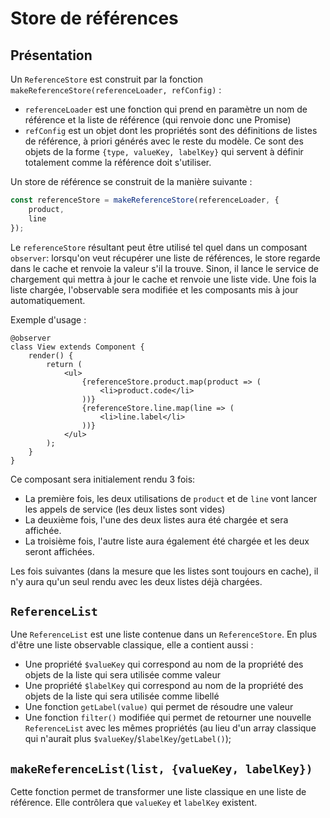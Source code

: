 
<Meta title="Les bases/Store de références" />

# Store de références

## Présentation

Un `ReferenceStore` est construit par la fonction `makeReferenceStore(referenceLoader, refConfig)` :

-   `referenceLoader` est une fonction qui prend en paramètre un nom de référence et la liste de référence (qui renvoie donc une Promise)
-   `refConfig` est un objet dont les propriétés sont des définitions de listes de référence, à priori générés avec le reste du modèle. Ce sont des objets de la forme `{type, valueKey, labelKey}` qui servent à définir totalement comme la référence doit s'utiliser.

Un store de référence se construit de la manière suivante :

```ts
const referenceStore = makeReferenceStore(referenceLoader, {
    product,
    line
});
```

Le `referenceStore` résultant peut être utilisé tel quel dans un composant `observer`: lorsqu'on veut récupérer une liste de références, le store regarde dans le cache et renvoie la valeur s'il la trouve. Sinon, il lance le service de chargement qui mettra à jour le cache et renvoie une liste vide. Une fois la liste chargée, l'observable sera modifiée et les composants mis à jour automatiquement.

Exemple d'usage :

```tsx
@observer
class View extends Component {
    render() {
        return (
            <ul>
                {referenceStore.product.map(product => (
                    <li>product.code</li>
                ))}
                {referenceStore.line.map(line => (
                    <li>line.label</li>
                ))}
            </ul>
        );
    }
}
```

Ce composant sera initialement rendu 3 fois:

-   La première fois, les deux utilisations de `product` et de `line` vont lancer les appels de service (les deux listes sont vides)
-   La deuxième fois, l'une des deux listes aura été chargée et sera affichée.
-   La troisième fois, l'autre liste aura également été chargée et les deux seront affichées.

Les fois suivantes (dans la mesure que les listes sont toujours en cache), il n'y aura qu'un seul rendu avec les deux listes déjà chargées.

## `ReferenceList`

Une `ReferenceList` est une liste contenue dans un `ReferenceStore`. En plus d'être une liste observable classique, elle a contient aussi :

-   Une propriété `$valueKey` qui correspond au nom de la propriété des objets de la liste qui sera utilisée comme valeur
-   Une propriété `$labelKey` qui correspond au nom de la propriété des objets de la liste qui sera utilisée comme libellé
-   Une fonction `getLabel(value)` qui permet de résoudre une valeur
-   Une fonction `filter()` modifiée qui permet de retourner une nouvelle `ReferenceList` avec les mêmes propriétés (au lieu d'un array classique qui n'aurait plus `$valueKey`/`$labelKey`/`getLabel()`);

## `makeReferenceList(list, {valueKey, labelKey})`

Cette fonction permet de transformer une liste classique en une liste de référence. Elle contrôlera que `valueKey` et `labelKey` existent.
